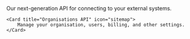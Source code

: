 <CardGroup cols={2}>
    <Card title="Connect API" icon="bolt-lightning" href="/legacy/api-reference/connect-api">
        Our next-generation API for connecting to your external systems.
    </Card>

[//]: # '<Card title="Switchboard API" icon="circle-bolt">'
[//]: # '    Interact with your integrations.'
[//]: # '</Card>'

    <Card title="Organisations API" icon="sitemap">
        Manage your organisation, users, billing, and other settings.
    </Card>

</CardGroup>
